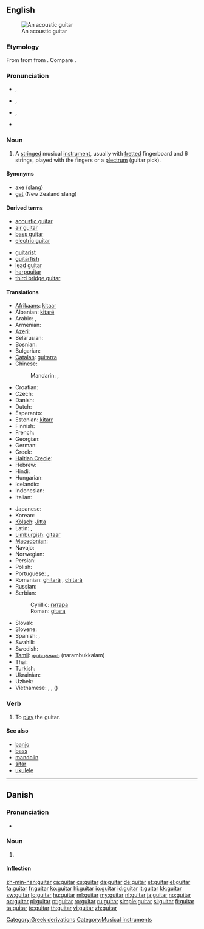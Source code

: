 ==English==
{{wikipedia}}
[[Image:Spanish guitar.jpg|thumb|An acoustic guitar]]

===Etymology===
From {{etyl|es}} {{term|guitarra|lang=es}} from {{etyl|ar}} {{term|قيثارة|sc=Arab|tr=qīθāra}} from {{etyl|grc}} {{term|κιθάρα|sc=Grek}}. Compare {{term|cither}}.

===Pronunciation===
* {{a|UK}} {{IPA|/ɡɪˈtɑː(ɹ)/}}, {{SAMPA|/gI"tA:(r\)/}}
*: {{audio|en-uk-guitar.ogg|Audio (UK)}}
*: {{rhymes|ɑː(r)}}
* {{a|US|GenAm}} {{IPA|/ɡɪˈtɑɹ/}}, {{SAMPA|/gI"tAr\/}}
*: {{audio|en-us-guitar.ogg|Audio (US)}}
*: {{rhymes|ɑː(r)}}
* {{a|US|Southern}} {{IPA|/ˈɡɪ.tɑɹ/}}, {{SAMPA|/"gI.tAr\/}}
* {{hyphenation|gui|tar}}

===Noun===
{{en-noun}}

# A [[string]]ed musical [[instrument]], usually with [[fretted]] fingerboard and 6 strings, played with the fingers or a [[plectrum]] (guitar pick).

====Synonyms====
* [[axe]] (slang)
* [[gat]] (New Zealand slang)

====Derived terms====
{{top2}}
* [[acoustic guitar]]
* [[air guitar]]
* [[bass guitar]]
* [[electric guitar]]
{{mid2}}
* [[guitarist]]
* [[guitarfish]]
* [[lead guitar]]
* [[harpguitar]]
* [[third bridge guitar]]
{{bottom}}

====Translations====
{{trans-top|instrument}}
* [[Afrikaans]]: [[kitaar]]
* Albanian: [[kitarë]] {{f}}
* Arabic: {{t|ar|قيثارة|f|tr=qithaara}},  {{t|ar|جيتار|m|tr=gitaar}}
* Armenian: {{t-|hy|կիթառ|tr=kit'aṙ}}
* [[Azeri]]: {{t+|az|gitara|xs=Azeri}}
* Belarusian: {{t-|be|гітара|f|tr=hitára|xs=Belarusian}}
* Bosnian: {{t-|bs|gitara|f}}
* Bulgarian: {{t|bg|китара|f|tr=kitára}}
* [[Catalan]]: [[guitarra]] {{f}}
* Chinese:
*: Mandarin: {{t-|cmn|吉他|tr=jítā|sc=Hani}},  {{t|cmn|六弦琴|tr=liùxiánqín|sc=Hani}}
* Croatian: {{t+|hr|gitara|f}}
* Czech: {{t+|cs|kytara|f}}
* Danish: {{t+|da|guitar|c}}
* Dutch: {{t+|nl|gitaar|f}}
* Esperanto: {{t-|eo|gitaro|xs=Esperanto}}
* Estonian: [[kitarr]]
* Finnish: {{t+|fi|kitara}}
* French: {{t+|fr|guitare|f}}
* Georgian: {{t|ka|გიტარა|sc=Geor|xs=Georgian}}
* German: {{t+|de|Gitarre|f}}
* Greek: {{t+|el|κιθάρα|f|tr=kithára}}
* [[Haitian Creole]]: {{tø|ht|gita}}
* Hebrew: {{t+|he|גיטרה|f|alt=גִּיטָרָה|tr=gitara}}
* Hindi: {{t|hi|गिटार|xs=Hindi}}
* Hungarian: {{t+|hu|gitár}}
* Icelandic: {{t+|is|gítar|m}}
* Indonesian: {{t-|id|gitar|xs=Indonesian}}
* Italian: {{t+|it|chitarra|f}}
{{trans-mid}}
* Japanese: {{t+|ja|ギター|tr=gitā}}
* Korean: {{t+|ko|기타|tr=gita|sc=Hang}}
* [[Kölsch]]: [[Jitta]] {{f}}
* Latin: {{t-|la|fides|f}},  {{t-|la|cithara}}
* [[Limburgish]]: [[gitaar]]
* [[Macedonian]]: {{t-|mk|гитара|f|tr=gitára}}
* Navajo: {{tø|nv|agaanstsiin}}
* Norwegian: {{t+|no|gitar}}
* Persian: {{t+|fa|گیتار|tr=gitâr|xs=Persian}}
* Polish: {{t+|pl|gitara|f}}
* Portuguese: {{t+|pt|guitarra|f}}, {{t+|pt|violão|m}}
* Romanian: [[ghitară]] {{f}}, [[chitară]] {{f}}
* Russian: {{t+|ru|гитара|f|tr=gitára}}
* Serbian:
*: Cyrillic: [[гитара]] {{f}}
*: Roman: [[gitara]] {{f}}
* Slovak: {{t-|sk|gitara|f}}
* Slovene: {{t+|sl|kitara|f}}
* Spanish: {{t+|es|guitarra|f}}, {{t-|es|jarana|f}} {{qualifier|small}}
* Swahili: {{t+|sw|gitaa|xs=Swahili}}
* Swedish: {{t+|sv|gitarr|c}}
* [[Tamil]]: [[நரம்புக்கலம்]] (narambukkalam)
* Thai: {{t-|th|พิณ|tr=pin}}
* Turkish: {{t+|tr|gitar}}
* Ukrainian: {{t+|uk|гітара|f|tr=hitára|xs=Ukrainian}}
* Uzbek: {{t-|uz|gitara|xs=Uzbek}}
* Vietnamese: {{t-|vi|đàn ghi-ta|xs=Vietnamese}}, {{t+|vi|ghi-ta|xs=Vietnamese}}, {{t-|vi|lục huyền cầm|xs=Vietnamese}} ({{t-|vi|六絃琴|sc=Hani|xs=Vietnamese}})
{{trans-bottom}}

===Verb===
{{en-verb}}

# {{rare}} To [[play]] the guitar.

====See also====
* [[banjo]]
* [[bass]]
* [[mandolin]]
* [[sitar]]
* [[ukulele]]

[[Category:Greek derivations]]
[[Category:Musical instruments]]

----

==Danish==
{{wikipedia|lang=da}}

===Pronunciation===
* {{IPA|/ɡitar/|[ˈɡ̊itˢɑːˀ]|lang=da}}

===Noun===
{{da-noun|en|er}}

# {{l|en|guitar}}

====Inflection====
{{da-noun-infl|en|er}}

[[zh-min-nan:guitar]]
[[ca:guitar]]
[[cs:guitar]]
[[da:guitar]]
[[de:guitar]]
[[et:guitar]]
[[el:guitar]]
[[fa:guitar]]
[[fr:guitar]]
[[ko:guitar]]
[[hi:guitar]]
[[io:guitar]]
[[id:guitar]]
[[it:guitar]]
[[kk:guitar]]
[[sw:guitar]]
[[lo:guitar]]
[[hu:guitar]]
[[ml:guitar]]
[[my:guitar]]
[[nl:guitar]]
[[ja:guitar]]
[[no:guitar]]
[[oc:guitar]]
[[pl:guitar]]
[[pt:guitar]]
[[ro:guitar]]
[[ru:guitar]]
[[simple:guitar]]
[[sl:guitar]]
[[fi:guitar]]
[[ta:guitar]]
[[te:guitar]]
[[th:guitar]]
[[vi:guitar]]
[[zh:guitar]]